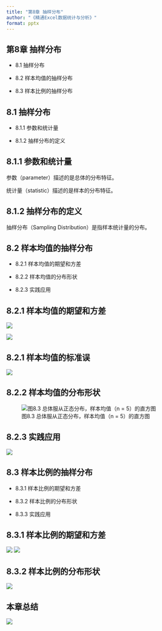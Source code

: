 ```yaml
---
title: "第8章 抽样分布"
author: "《精通Excel数据统计与分析》"
format: pptx
---
```


## 第8章 抽样分布
::: incremental

-   8.1 抽样分布

-   8.2 样本均值的抽样分布

-   8.3 样本比例的抽样分布
:::

## 8.1 抽样分布	
::: incremental

-   8.1.1 参数和统计量	

-   8.1.2 抽样分布的定义
:::

## 8.1.1 参数和统计量

参数（parameter）描述的是总体的分布特征。

统计量（statistic）描述的是样本的分布特征。



## 8.1.2 抽样分布的定义

抽样分布（Sampling Distribution）是指样本统计量的分布。


## 8.2 样本均值的抽样分布
::: incremental

-   8.2.1 样本均值的期望和方差	

-   8.2.2 样本均值的分布形状	

-   8.2.3 实践应用
:::

## 8.2.1 样本均值的期望和方差

![](img/eq8.1.png)


![](img/eq8.2.png)

## 8.2.1 样本均值的标准误

![](img/eq8.4.png)




## 8.2.2 样本均值的分布形状
![图8.3 总体服从正态分布，样本均值（n = 5）的直方图](img/pic8.3.png)

## 8.2.3 实践应用

![](img/pic8.8.png)

## 8.3 样本比例的抽样分布

::: incremental

-   8.3.1 样本比例的期望和方差	

-   8.3.2 样本比例的分布形状	

-   8.3.3 实践应用
:::


## 8.3.1 样本比例的期望和方差	
![](img/eq8.8.png)
![](img/eq8.9.png)


## 8.3.2 样本比例的分布形状	

![](img/pic8.10.png)


## 本章总结 {.scrollable}

![](img/pic8.14.png)
